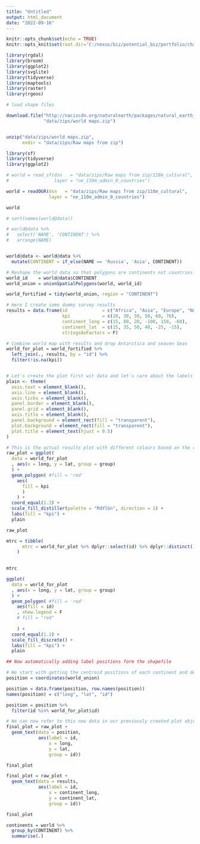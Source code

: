 ```yaml
---
title: "Untitled"
output: html_document
date: "2022-09-16"
---
```


```r

knitr::opts_chunk$set(echo = TRUE)
knitr::opts_knit$set(root.dir='C:/nexus/biz/potential_biz/portfolio/charts/charts')

```



```r

library(rgdal)
library(broom)
library(ggplot2)
library(svglite)
library(tidyverse)
library(maptools)
library(raster)
library(rgeos)

```


```r

# load shape files

download.file("http://naciscdn.org/naturalearth/packages/natural_earth_vector.zip",
              "data/zips/world maps.zip")



```


```r

unzip("data/zips/world maps.zip",
      exdir = "data/zips/Raw maps from zip")

```


```r

library(sf)
library(tidyverse)
library(ggplot2)

# world = read_sf(dsn   = "data/zips/Raw maps from zip/110m_cultural",
#                 layer = "ne_110m_admin_0_countries")

world = readOGR(dsn   = "data/zips/Raw maps from zip/110m_cultural",
                layer = "ne_110m_admin_0_countries")

world

```


```r

# sort(names(world@data))

# world@data %>% 
#   select('NAME', 'CONTINENT') %>% 
#   arrange(NAME)


world@data <- world@data %>% 
  mutate(CONTINENT = if_else(NAME == 'Russia', 'Asia', CONTINENT))

```




```r

# Reshape the world data so that polygons are continents not countries
world_id    = world@data$CONTINENT
world_union = unionSpatialPolygons(world, world_id)

```

```r

world_fortified = tidy(world_union, region = "CONTINENT")

# Here I create some dummy survey results
results = data.frame(id             = c("Africa", "Asia", "Europe", "North America", "Oceania", "South America"),
                     kpi            = c(20, 30, 50, 50, 60, 70),
                     continent_long = c(15, 80, 20, -100, 150, -60),
                     continent_lat  = c(15, 35, 50, 40, -25, -15),
                     stringsAsFactors = F)


```




```r

# Combine world map with results and drop Antarctica and seaven Seas
world_for_plot = world_fortified %>%
  left_join(., results, by = "id") %>%
  filter(!is.na(kpi))



```



```r

# Let's create the plot first wit data and let's care about the labels later
plain <- theme(
  axis.text = element_blank(),
  axis.line = element_blank(),
  axis.ticks = element_blank(),
  panel.border = element_blank(),
  panel.grid = element_blank(),
  axis.title = element_blank(),
  panel.background = element_rect(fill = "transparent"),
  plot.background = element_rect(fill = "transparent"),
  plot.title = element_text(hjust = 0.5)
)

```


```r

# This is the actual results plot with different colours based on the results
raw_plot = ggplot(
  data = world_for_plot
  , aes(x = long, y = lat, group = group)
  ) +
  geom_polygon( #fill = 'red'
    aes(
      fill = kpi
      )
    ) +
  coord_equal(1.3) +
  scale_fill_distiller(palette = "RdYlGn", direction = 1) +
  labs(fill = "kpi") +
  plain

raw_plot

```


```r

mtrc = tibble(
      mtrc = world_for_plot %>% dplyr::select(id) %>% dplyr::distinct() %>% arrange(id) %>% pull()
    ) 
  

mtrc

```


```r




ggplot(
  data = world_for_plot
  , aes(x = long, y = lat, group = group)
  ) +
  geom_polygon( #fill = 'red'
    aes(fill = id)
    , show.legend = F
    # fill = "red"
    
    ) +
  coord_equal(1.3) +
  scale_fill_discrete() +
  labs(fill = "kpi") +
  plain


```













```r

## Now automatically adding label positions form the shapefile

# We start with getting the centroid positions of each continent and delete the continents we don't have
position = coordinates(world_union)

position = data.frame(position, row.names(position))
names(position) = c("long", "lat", "id")

position = position %>%
  filter(id %in% world_for_plot$id)

```

```r

# We can now refer to this new data in our previously created plot object
final_plot = raw_plot +
  geom_text(data = position,
            aes(label = id,
                x = long,
                y = lat,
                group = id))

final_plot

```

```r


final_plot = raw_plot +
  geom_text(data = results,
            aes(label = id,
                x = continent_long,
                y = continent_lat,
                group = id))

final_plot

```




```r

continents = world %>%
  group_by(CONTINENT) %>%
  summarise(.)

```






